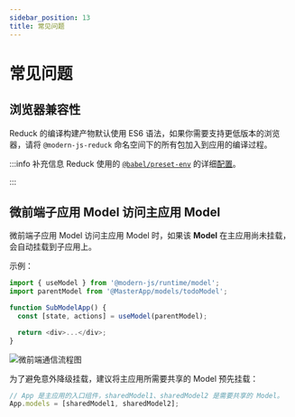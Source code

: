 ```yaml
---
sidebar_position: 13
title: 常见问题
---
```


# 常见问题

## 浏览器兼容性

Reduck 的编译构建产物默认使用 ES6 语法，如果你需要支持更低版本的浏览器，请将 `@modern-js-reduck` 命名空间下的所有包加入到应用的编译过程。

:::info 补充信息
Reduck 使用的 [`@babel/preset-env`](https://babeljs.io/docs/en/babel-preset-env) 的详细[配置](https://github.com/web-infra-dev/reduck/blob/main/common/config.js#L10~L17)。

:::

## 微前端子应用 Model 访问主应用 Model

微前端子应用 Model 访问主应用 Model 时，如果该 **Model** 在主应用尚未挂载，会自动挂载到子应用上。

示例：

```ts
import { useModel } from '@modern-js/runtime/model';
import parentModel from '@MasterApp/models/todoModel';

function SubModelApp() {
  const [state, actions] = useModel(parentModel);

  return <div>...</div>;
}
```

![微前端通信流程图](https://lf3-static.bytednsdoc.com/obj/eden-cn/aphqeh7uhohpquloj/modern-js/docs/mf-communicate.svg)

为了避免意外降级挂载，建议将主应用所需要共享的 Model 预先挂载：

```ts
// App 是主应用的入口组件，sharedModel1、sharedModel2 是需要共享的 Model。
App.models = [sharedModel1, sharedModel2];
```
